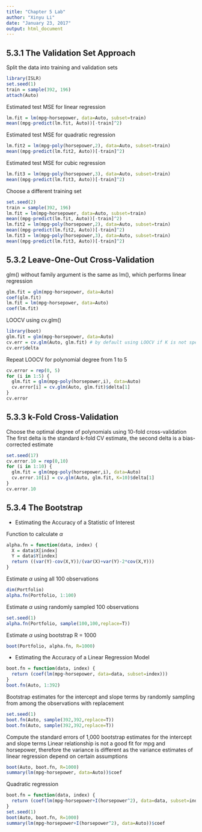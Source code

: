 ```yaml
---
title: "Chapter 5 Lab"
author: "Xinyu Li"
date: "January 23, 2017"
output: html_document
---
```


## 5.3.1 The Validation Set Approach

Split the data into training and validation sets
```r
library(ISLR)
set.seed(1)
train = sample(392, 196)
attach(Auto)
```

Estimated test MSE for linear regression
```r
lm.fit = lm(mpg~horsepower, data=Auto, subset=train)
mean((mpg-predict(lm.fit, Auto))[-train]^2)
```

Estimated test MSE for quadratic regression
```r
lm.fit2 = lm(mpg~poly(horsepower,2), data=Auto, subset=train)
mean((mpg-predict(lm.fit2, Auto))[-train]^2)
```

Estimated test MSE for cubic regression
```r
lm.fit3 = lm(mpg~poly(horsepower,3), data=Auto, subset=train)
mean((mpg-predict(lm.fit3, Auto))[-train]^2)
```

Choose a different training set
```r
set.seed(2)
train = sample(392, 196)
lm.fit = lm(mpg~horsepower, data=Auto, subset=train)
mean((mpg-predict(lm.fit, Auto))[-train]^2)
lm.fit2 = lm(mpg~poly(horsepower,2), data=Auto, subset=train)
mean((mpg-predict(lm.fit2, Auto))[-train]^2)
lm.fit3 = lm(mpg~poly(horsepower,3), data=Auto, subset=train)
mean((mpg-predict(lm.fit3, Auto))[-train]^2)
```

## 5.3.2 Leave-One-Out Cross-Validation

glm() without family argument is the same as lm(), which performs linear regression
```r
glm.fit = glm(mpg~horsepower, data=Auto)
coef(glm.fit)
lm.fit = lm(mpg~horsepower, data=Auto)
coef(lm.fit)
```

LOOCV using cv.glm()
```r
library(boot)
glm.fit = glm(mpg~horsepower, data=Auto)
cv.err = cv.glm(Auto, glm.fit) # by default using LOOCV if K is not specified
cv.err$delta
```

Repeat LOOCV for polynomial degree from 1 to 5
```r
cv.error = rep(0, 5)
for (i in 1:5) {
  glm.fit = glm(mpg~poly(horsepower,i), data=Auto)
  cv.error[i] = cv.glm(Auto, glm.fit)$delta[1]
}
cv.error
```

## 5.3.3 k-Fold Cross-Validation

Choose the optimal degree of polynomials using 10-fold cross-validation
The first delta is the standard k-fold CV estimate, the second delta is a bias-corrected estimate
```r
set.seed(17)
cv.error.10 = rep(0,10)
for (i in 1:10) {
  glm.fit = glm(mpg~poly(horsepower,i), data=Auto)
  cv.error.10[i] = cv.glm(Auto, glm.fit, K=10)$delta[1]
}
cv.error.10
```

## 5.3.4 The Bootstrap

- Estimating the Accuracy of a Statistic of Interest

Function to calculate $\alpha$
```r
alpha.fn = function(data, index) {
  X = data$X[index]
  Y = data$Y[index]
  return ((var(Y)-cov(X,Y))/(var(X)+var(Y)-2*cov(X,Y)))
}
```

Estimate $\alpha$ using all 100 observations
```r
dim(Portfolio)
alpha.fn(Portfolio, 1:100)
```

Estimate $\alpha$ using randomly sampled 100 observations 
```r
set.seed(1)
alpha.fn(Portfolio, sample(100,100,replace=T))
```

Estimate $\alpha$ using bootstrap R = 1000
```r
boot(Portfolio, alpha.fn, R=1000)
```

- Estimating the Accuracy of a Linear Regression Model

```r
boot.fn = function(data, index) {
  return (coef(lm(mpg~horsepower, data=data, subset=index)))
}
boot.fn(Auto, 1:392)
```

Bootstrap estimates for the intercept and slope terms by randomly sampling from among the observations with replacement
```r
set.seed(1)
boot.fn(Auto, sample(392,392,replace=T))
boot.fn(Auto, sample(392,392,replace=T))
```

Compute the standard errors of 1,000 bootstrap estimates for the intercept and slope terms
Linear relationship is not a good fit for mpg and horsepower, therefore the variance is different as the variance estimates of linear regression depend on certain assumptions
```r
boot(Auto, boot.fn, R=1000)
summary(lm(mpg~horsepower, data=Auto))$coef
```

Quadratic regression
```r
boot.fn = function(data, index) {
  return (coef(lm(mpg~horsepower+I(horsepower^2), data=data, subset=index)))
}
set.seed(1)
boot(Auto, boot.fn, R=1000)
summary(lm(mpg~horsepower+I(horsepower^2), data=Auto))$coef
```